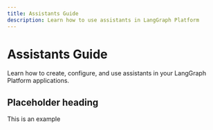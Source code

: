 ```yaml
---
title: Assistants Guide
description: Learn how to use assistants in LangGraph Platform
---
```


# Assistants Guide

Learn how to create, configure, and use assistants in your LangGraph Platform applications. 

## Placeholder heading

This is an example